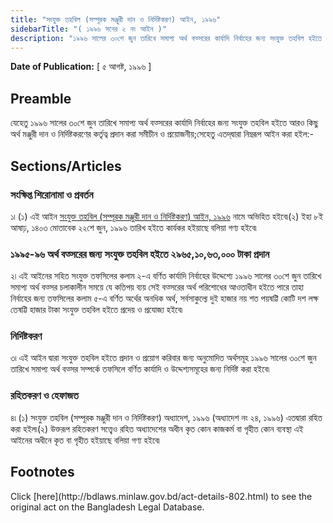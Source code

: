 ```yaml
---
title: "সংযুক্ত তহবিল (সম্পূরক মঞ্জুরী দান ও নির্দিষ্টকরণ) আইন, ১৯৯৬"
sidebarTitle: "( ১৯৯৬ সনের ২ নং আইন )"
description: "১৯৯৬ সালের ৩০শে জুন তারিখে সমাপ্য অর্থ বত্সরের কার্যাদি নির্বাহের জন্য সংযুক্ত তহবিল হইতে সম্পূরক অর্থ মঞ্জুরী দান ও নির্দিষ্টকরণের কর্তৃত্ব প্রদানের জন্য প্রণীত আইন৷"
---
```


**Date of Publication:** [ ৫ আগষ্ট, ১৯৯৬ ]

## Preamble

যেহেতু ১৯৯৬ সালের ৩০শে জুন তারিখে সমাপ্য অর্থ বত্সরের কার্যাদি নির্বাহের জন্য সংযুক্ত তহবিল হইতে আরও কিছু অর্থ মঞ্জুরী দান ও নির্দিষ্টকরণের কর্তৃত্ব প্রদান করা সমীচীন ও প্রয়োজনীয়;সেহেতু এতদ্‌দ্বারা নিম্নরূপ আইন করা হইল:-

## Sections/Articles

### সংক্ষিপ্ত শিরোনামা ও প্রবর্তন

১৷ (১) এই আইন [সংযুক্ত তহবিল (সম্পূরক মঞ্জুরী দান ও নির্দিষ্টকরণ) আইন, ১৯৯৬](/laws/volume-31/act-802 "সংযুক্ত তহবিল (সম্পূরক মঞ্জুরী দান ও নির্দিষ্টকরণ) আইন, ১৯৯৬") নামে অভিহিত হইবে৷(২) ইহা ৮ই আষাঢ়, ১৪০৩ মোতাবেক ২২শে জুন, ১৯৯৬ তারিখ হইতে কার্যকর হইয়াছে বলিয়া গণ্য হইবে৷

### ১৯৯৫-৯৬ অর্থ বত্সরের জন্য সংযুক্ত তহবিল হইতে ২৯৬৫,১০,৬৩,০০০ টাকা প্রদান

২৷ এই আইনের সহিত সংযুক্ত তফসিলের কলাম ২-এ বর্ণিত কার্যাদি নির্বাহের উদ্দেশ্যে ১৯৯৬ সালের ৩০শে জুন তারিখে সমাপ্য অর্থ বত্সর চলাকালীন সময়ে যে কতিপয় ব্যয় সেই বত্সরের অর্থ পরিশোধের আওতাধীন হইতে পারে তাহা নির্বাহের জন্য তফসিলের কলাম ৫-এ বর্ণিত অর্থের অনধিক অর্থ, সর্বসাকুল্যে দুই হাজার নয় শত পয়ষট্টি কোটি দশ লক্ষ তেষট্টি হাজার টাকা সংযুক্ত তহবিল হইতে প্রদেয় ও প্রযোজ্য হইবে৷

### নির্দিষ্টকরণ

৩৷ এই আইন দ্বারা সংযুক্ত তহবিল হইতে প্রদান ও প্রয়োগ করিবার জন্য অনুমোদিত অর্থসমূহ ১৯৯৬ সালের ৩০শে জুন তারিখে সমাপ্য অর্থ বত্সর সম্পর্কে তফসিলে বর্ণিত কার্যাদি ও উদ্দেশ্যসমূহের জন্য নির্দিষ্ট করা হইবে৷

### রহিতকরণ ও হেফাজত

৪৷ (১) সংযুক্ত তহবিল (সম্পূরক মঞ্জুরী দান ও নির্দিষ্টকরণ) অধ্যাদেশ, ১৯৯৬ (অধ্যাদেশ নং ২৪, ১৯৯৬) এতদ্বারা রহিত করা হইল৷(২) উক্তরূপ রহিতকরণ সত্ত্বেও রহিত অধ্যাদেশের অধীন কৃত কোন কাজকর্ম বা গৃহীত কোন ব্যবস্থা এই আইনের অধীনে কৃত বা গৃহীত হইয়াছে বলিয়া গণ্য হইবে৷

## Footnotes

<Note>
  Click [here](http://bdlaws.minlaw.gov.bd/act-details-802.html) to see the original act on the Bangladesh Legal Database.
</Note>
